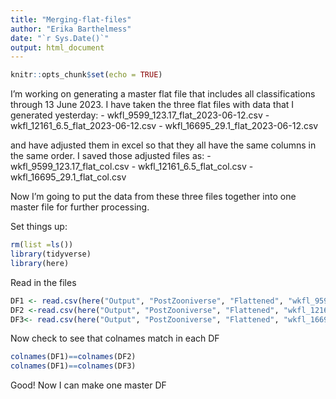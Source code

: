 ```yaml
---
title: "Merging-flat-files"
author: "Erika Barthelmess"
date: "`r Sys.Date()`"
output: html_document
---
```


```r
knitr::opts_chunk$set(echo = TRUE)
```

I'm working on generating a master flat file that includes all classifications through 13 June 2023.  I have taken the three flat files with data that I generated yesterday:
- wkfl_9599_123.17_flat_2023-06-12.csv
- wkfl_12161_6.5_flat_2023-06-12.csv
- wkfl_16695_29.1_flat_2023-06-12.csv

and have adjusted them in excel so that they all have the same columns in the same order. I saved those adjusted files as:
- wkfl_9599_123.17_flat_col.csv
- wkfl_12161_6.5_flat_col.csv
- wkfl_16695_29.1_flat_col.csv

Now I'm going to put the data from these three files together into one master file for further processing.

Set things up:
```r
rm(list =ls())
library(tidyverse)
library(here)
```

Read in the files
```r
DF1 <- read.csv(here("Output", "PostZooniverse", "Flattened", "wkfl_9599_123.17_flat_cols.csv"))
DF2 <-read.csv(here("Output", "PostZooniverse", "Flattened", "wkfl_12161_6.5_flat_cols.csv"))
DF3<- read.csv(here("Output", "PostZooniverse", "Flattened", "wkfl_16695_29.1_flat_cols.csv"))
```
Now check to see that colnames match in each DF
```r
colnames(DF1)==colnames(DF2)
colnames(DF1)==colnames(DF3)
```
Good! Now I can make one master DF





